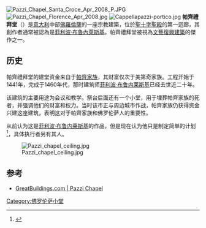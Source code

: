 {{refimprove|time=2015-05-07T11:56:51+00:00}}

{{Coord|43|46|4.82|N|11|15|46.76|E|type:landmark|display=title}} 
[[Image:Pazzi_Chapel_Santa_Croce_Apr_2008_P.JPG|thumb]]
[[Image:Pazzi_Chapel_Florence_Apr_2008.jpg|thumb]]
[[Image:Cappellapazzi-portico.jpg|thumbnail]]
'''帕齊禮拜堂'''（{{lang-it|Cappella dei Pazzi}}）是[[意大利|意大利]]中部[[佛羅倫薩|佛羅倫薩]]的一座宗教建築，位於[[聖十字聖殿_(佛羅倫薩)|聖十字聖殿]]的第一迴廊，其創作者通常被認為是[[菲利波·布魯內萊斯基|菲利波·布魯內萊斯基]]。帕齊禮拜堂被視為[[文藝復興建築|文藝復興建築]]的傑作之一。

== 历史 ==
帕齊禮拜堂的建堂资金来自于[[帕齊家族|帕齊家族]]，其财富仅次于美第奇家族。工程开始于1441年，完成于1460年代，那时建筑师[[菲利波·布鲁内莱斯基|菲利波·布鲁内莱斯基]]已经去世近二十年。

该建筑的主要用途为会议和教学。祭台后面还有一个小堂，用于埋葬帕齊家族的死者，并强调他们的财富和权力。当时该市正与周边城市作战，帕齊家族仍获得资金兴建这座建筑，表明这对于帕齊家族和佛罗伦萨人的重要性。

从前认为这是[[菲利波·布鲁内莱斯基|菲利波·布鲁内莱斯基]]的作品，但是现在认为他只是制定简单的计划<ref>{{cite book | year=2007 | title=Brunelleschi, Filippo: Architectural career | publisher=Encyclopædia Britannica}}</ref>，具体执行者另有其人。

[[File:Pazzi_chapel_ceiling.jpg|thumbnail]]

== 参考 ==
{{reflist}}
*[https://web.archive.org/web/20080509113953/http://www.greatbuildings.com/buildings/Pazzi_Chapel.html GreatBuildings.com | Pazzi Chapel]

{{佛罗伦萨地标}}
[[Category:佛罗伦萨小堂|Category:佛罗伦萨小堂]]
